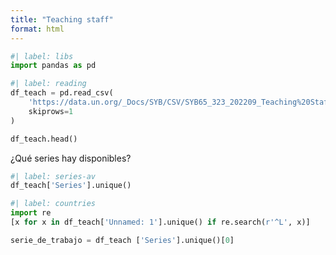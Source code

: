 ```yaml
---
title: "Teaching staff"
format: html
---
```


```python
#| label: libs
import pandas as pd
```

```python
#| label: reading
df_teach = pd.read_csv(
    'https://data.un.org/_Docs/SYB/CSV/SYB65_323_202209_Teaching%20Staff%20in%20education.csv'
    skiprows=1
)

df_teach.head()
```

¿Qué series hay disponibles?

```python
#| label: series-av
df_teach['Series'].unique() 
```

```python
#| label: countries
import re 
[x for x in df_teach['Unnamed: 1'].unique() if re.search(r'^L', x)]
```

```python
serie_de_trabajo = df_teach ['Series'].unique()[0]
```




